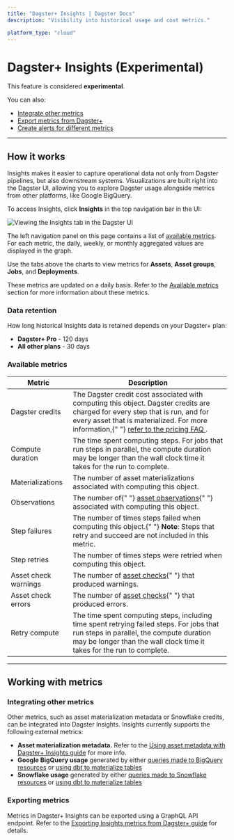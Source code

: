 ```yaml
---
title: "Dagster+ Insights | Dagster Docs"
description: "Visibility into historical usage and cost metrics."

platform_type: "cloud"
---
```


# Dagster+ Insights (Experimental)

<Note>
  This feature is considered <strong>experimental</strong>.
</Note>

You can also:

- [Integrate other metrics](#integrating-other-metrics)
- [Export metrics from Dagster+](#exporting-metrics)
- [Create alerts for different metrics](/dagster-plus/managing-deployments/alerts)

---

## How it works

Insights makes it easier to capture operational data not only from Dagster pipelines, but also downstream systems. Visualizations are built right into the Dagster UI, allowing you to explore Dagster usage alongside metrics from other platforms, like Google BigQuery.

To access Insights, click **Insights** in the top navigation bar in the UI:

<!-- ![Viewing the Insights tab in the Dagster UI](/images/dagster-cloud/insights/insights-tab.png) -->

<Image
alt="Viewing the Insights tab in the Dagster UI"
src="/images/dagster-cloud/insights/insights-tab.png"
width={2640}
height={1516}
/>

The left navigation panel on this page contains a list of [available metrics](#available-metrics). For each metric, the daily, weekly, or monthly aggregated values are displayed in the graph.

Use the tabs above the charts to view metrics for **Assets**, **Asset groups**, **Jobs**, and **Deployments**.

These metrics are updated on a daily basis. Refer to the [Available metrics](#available-metrics) section for more information about these metrics.

### Data retention

How long historical Insights data is retained depends on your Dagster+ plan:

- **Dagster+ Pro** - 120 days
- **All other plans** - 30 days

### Available metrics

<table
  className="table"
  style={{
    width: "100%",
  }}
>
  <thead>
    <tr>
      <th
        style={{
          width: "25%",
        }}
      >
        Metric
      </th>
      <th>Description</th>
    </tr>
  </thead>
  <tbody>
    <tr>
      <td>Dagster credits</td>
      <td>
        The Dagster credit cost associated with computing this object. Dagster
        credits are charged for every step that is run, and for every asset that
        is materialized. For more information,{" "}
        <a href="https://dagster.io/pricing#faq" target="_blank">
          refer to the pricing FAQ
        </a>
        .
      </td>
    </tr>
    <tr>
      <td>Compute duration</td>
      <td>
        The time spent computing steps. For jobs that run steps in parallel, the
        compute duration may be longer than the wall clock time it takes for the
        run to complete.
      </td>
    </tr>
    <tr>
      <td>Materializations</td>
      <td>
        The number of asset materializations associated with computing this
        object.
      </td>
    </tr>
    <tr>
      <td>Observations</td>
      <td>
        The number of{" "}
        <a href="/concepts/assets/asset-observations">asset observations</a>{" "}
        associated with computing this object.
      </td>
    </tr>
    <tr>
      <td>Step failures</td>
      <td>
        The number of times steps failed when computing this object.{" "}
        <strong>Note</strong>: Steps that retry and succeed are not included in
        this metric.
      </td>
    </tr>
    <tr>
      <td>Step retries</td>
      <td>
        The number of times steps were retried when computing this object.
      </td>
    </tr>
    <tr>
      <td>Asset check warnings</td>
      <td>
        The number of <a href="/concepts/assets/asset-checks">asset checks</a>{" "}
        that produced warnings.
      </td>
    </tr>
    <tr>
      <td>Asset check errors</td>
      <td>
        The number of <a href="/concepts/assets/asset-checks">asset checks</a>{" "}
        that produced errors.
      </td>
    </tr>
    <tr>
      <td>Retry compute</td>
      <td>
        The time spent computing steps, including time spent retrying failed
        steps. For jobs that run steps in parallel, the compute duration may be
        longer than the wall clock time it takes for the run to complete.
      </td>
    </tr>
  </tbody>
</table>

---

## Working with metrics

### Integrating other metrics

Other metrics, such as asset materialization metadata or Snowflake credits, can be integrated into Dagster Insights. Insights currently supports the following external metrics:

- **Asset materialization metadata.** Refer to the [Using asset metadata with Dagster+ Insights guide](/dagster-plus/insights/asset-metadata) for more info.
- **Google BigQuery usage** generated by either [queries made to BigQuery resources](/dagster-plus/insights/integrating-bigquery) or [using dbt to materialize tables](/dagster-plus/insights/integrating-bigquery-and-dbt)
- **Snowflake usage** generated by either [queries made to Snowflake resources](/dagster-plus/insights/integrating-snowflake) or [using dbt to materialize tables](/dagster-plus/insights/integrating-snowflake-and-dbt)

### Exporting metrics

Metrics in Dagster+ Insights can be exported using a GraphQL API endpoint. Refer to the [Exporting Insights metrics from Dagster+ guide](/dagster-plus/insights/exporting-insights-metrics) for details.
